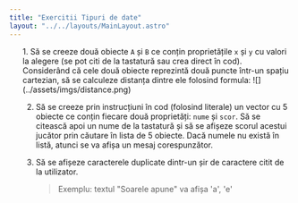```yaml
---
title: "Exercitii Tipuri de date"
layout: "../../layouts/MainLayout.astro"
---
```


<ol class="exercise-list">
1. Să se creeze două obiecte <code>A</code> și <code>B</code> ce conțin proprietățile <code>x</code> și <code>y</code> cu valori la alegere (se pot citi de la tastatură sau crea direct în cod). Considerând că cele două obiecte reprezintă două puncte într-un spațiu cartezian, să se calculeze distanța dintre ele folosind formula:
	![](../assets/imgs/distance.png)
   <InlineEditor type="ieditor" av_exercise="obiecte.json:1" />

2.   Să se creeze prin instrucțiuni în cod (folosind literale) un vector cu 5 obiecte ce conțin fiecare două proprietăți: <code>nume</code> și <code>scor</code>. Să se citească apoi un nume de la tastatură și să se afișeze scorul acestui jucător prin căutare în lista de 5 obiecte. Dacă numele nu există în listă, atunci se va afișa un mesaj corespunzător.<InlineEditor type="ieditor" av_exercise="obiecte.json:2"></InlineEditor>

3. Să se afișeze caracterele duplicate dintr-un șir de caractere citit de la utilizator.
   > Exemplu: textul "Soarele apune" va afișa 'a', 'e'
   <InlineEditor type="ieditor" av_exercise="obiecte.json:3"></InlineEditor>
</ol>